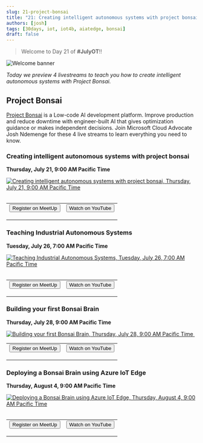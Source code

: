 ```yaml
---
slug: 21-project-bonsai
title: "21: Creating intelligent autonomous systems with project bonsai"
authors: [josh]
tags: [30days, iot, iot4b, aiatedge, bonsai]
draft: false
---
```


<head>
  <meta name="twitter:url" content="https://julyot.dev/blog/21-project-bonsai" />
  <meta name="twitter:title" content="Creating intelligent autonomous systems with project bonsai" />
  <meta name="twitter:description" content="Learn how to create intelligent autonomous systems with project bonsai from our upcoming livestreams" />
  <meta name="twitter:image" content="https://julyot.dev/img/png/JulyOT-banner-21-project-bonsai.png" />
  <meta name="twitter:card" content="summary_large_image" />
  <meta name="twitter:creator" content="@Jcardif254" />
  <meta name="twitter:site" content="@AzureAdvocates" /> 
  <link rel="canonical" href="https://julyot.dev/blog/21-project-bonsai" />
</head>

> Welcome to Day 21 of **#JulyOT**!!

![Welcome banner](/img/png/JulyOT-banner-21-project-bonsai.png)

_Today we preview 4 livestreams to teach you how to create intelligent autonomous systems with Project Bonsai._

## Project Bonsai

[Project Bonsai](https://docs.microsoft.com/bonsai/?wt.mc_id=eventspg_16482_webpage_reactor) is a Low-code AI development platform. Improve production and reduce downtime with engineer-built AI that gives optimization guidance or makes independent decisions. Join Microsoft Cloud Advocate Josh Ndemenge for these 4 live streams to learn everything you need to know.

### Creating intelligent autonomous systems with project bonsai

**Thursday, July 21, 9:00 AM Pacific Time**

<a href='https://www.meetup.com/microsoft-reactor-new-york/events/287206950/'>
<img src='https://www.meetup.com/_next/image/?url=https%3A%2F%2Fsecure-content.meetupstatic.com%2Fimages%2Fclassic-events%2F505559517%2F676x380.webp&w=3840&q=75'  alt='Creating intelligent autonomous systems with project bonsai, Thursday, July 21, 9:00 AM Pacific Time'/>
</a>&nbsp;

<table>
<tr style={{border:'0px', 'background-color':'#00000000'}}>
    <td style={{border:'0px', 'text-align': 'center'}}>
        <form action="https://www.meetup.com/microsoft-reactor-new-york/events/287206950/" target="_blank">
            <input type="submit" value="Register on MeetUp" class="clean-btn button button--primary margin-left--md"/>
        </form>
    </td>
    <td style={{border:'0px', 'text-align': 'center'}}>
        <form action="https://aka.ms/JulyOTIntelligentsystems" target="_blank">
            <input type="submit" value="Watch on YouTube" class="clean-btn button button--secondary margin-left--md"/>
        </form>
    </td>
</tr>
</table>

### Teaching Industrial Autonomous Systems

**Tuesday, July 26, 7:00 AM Pacific Time**

<a href='https://www.meetup.com/microsoft-reactor-toronto/events/286903784/'>
<img src='https://www.meetup.com/_next/image/?url=https%3A%2F%2Fsecure-content.meetupstatic.com%2Fimages%2Fclassic-events%2F505225995%2F676x380.webp&w=3840&q=75'  alt='Teaching Industrial Autonomous Systems, Tuesday, July 26, 7:00 AM Pacific Time'/>
</a>&nbsp;

<table>
<tr style={{border:'0px', 'background-color':'#00000000'}}>
    <td style={{border:'0px', 'text-align': 'center'}}>
        <form action="https://www.meetup.com/microsoft-reactor-toronto/events/286903784/" target="_blank">
            <input type="submit" value="Register on MeetUp" class="clean-btn button button--primary margin-left--md"/>
        </form>
    </td>
    <td style={{border:'0px', 'text-align': 'center'}}>
        <form action="https://aka.ms/Jul26AutonomousSystems" target="_blank">
            <input type="submit" value="Watch on YouTube" class="clean-btn button button--secondary margin-left--md"/>
        </form>
    </td>
</tr>
</table>

### Building your first Bonsai Brain

**Thursday, July 28, 9:00 AM Pacific Time**

<a href='https://www.meetup.com/microsoft-reactor-new-york/events/287206943/'>
<img src='https://www.meetup.com/_next/image/?url=https%3A%2F%2Fsecure-content.meetupstatic.com%2Fimages%2Fclassic-events%2F505559507%2F676x380.webp&w=3840&q=75'  alt='Building your first Bonsai Brain, Thursday, July 28, 9:00 AM Pacific Time'/>
</a>&nbsp;

<table>
<tr style={{border:'0px', 'background-color':'#00000000'}}>
    <td style={{border:'0px', 'text-align': 'center'}}>
        <form action="https://www.meetup.com/microsoft-reactor-new-york/events/287206943/" target="_blank">
            <input type="submit" value="Register on MeetUp" class="clean-btn button button--primary margin-left--md"/>
        </form>
    </td>
    <td style={{border:'0px', 'text-align': 'center'}}>
        <form action="https://aka.ms/JulyOTBonsaiBrain" target="_blank">
            <input type="submit" value="Watch on YouTube" class="clean-btn button button--secondary margin-left--md"/>
        </form>
    </td>
</tr>
</table>

### Deploying a Bonsai Brain using Azure IoT Edge

**Thursday, August 4, 9:00 AM Pacific Time**

<a href='https://www.meetup.com/microsoft-reactor-new-york/events/287206935/'>
<img src='https://www.meetup.com/_next/image/?url=https%3A%2F%2Fsecure-content.meetupstatic.com%2Fimages%2Fclassic-events%2F505559460%2F676x380.webp&w=3840&q=75'  alt='Deploying a Bonsai Brain using Azure IoT Edge, Thursday, August 4, 9:00 AM Pacific Time'/>
</a>&nbsp;

<table>
<tr style={{border:'0px', 'background-color':'#00000000'}}>
    <td style={{border:'0px', 'text-align': 'center'}}>
        <form action="https://www.meetup.com/microsoft-reactor-new-york/events/287206935/" target="_blank">
            <input type="submit" value="Register on MeetUp" class="clean-btn button button--primary margin-left--md"/>
        </form>
    </td>
    <td style={{border:'0px', 'text-align': 'center'}}>
        <form action="https://aka.ms/JulyOTDeployBonsaiBrain" target="_blank">
            <input type="submit" value="Watch on YouTube" class="clean-btn button button--secondary margin-left--md"/>
        </form>
    </td>
</tr>
</table>


